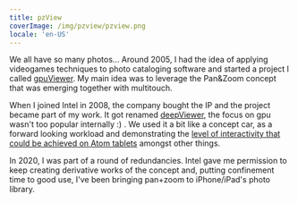 ```yaml
---
title: pzView
coverImage: /img/pzview/pzview.png
locale: 'en-US'
---
```



<AppStoreButton appId="fr/app/pzview/id1504054466"/>

We all have so many photos... Around 2005, I had the idea of applying videogames
techniques to photo cataloging software and started a project I called
[gpuViewer](https://www.youtube.com/watch?v=G2uSv_inwcU). My main idea was to
leverage the Pan&Zoom concept that was emerging together with multitouch.

When I joined Intel in 2008, the company bought the IP and the project became
part of my work. It got renamed
[deepViewer](https://www.youtube.com/watch?v=7M3WrdDy_Dg), the focus on gpu
wasn't too popular internally :) . We used it a bit like a concept car,
as a forward looking workload and demonstrating the [level of interactivity
that could be achieved on Atom
tablets](https://www.youtube.com/watch?v=qFVH9egfPcA) amongst other things.

In 2020, I was part of a round of redundancies. Intel gave me permission to
keep creating derivative works of the concept and, putting confinement time to
good use, I've been bringing pan+zoom to iPhone/iPad's photo library.
